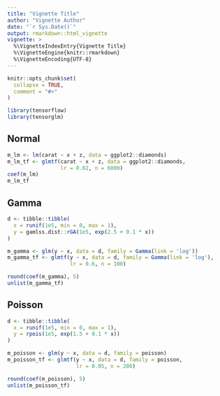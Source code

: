 ```yaml
---
title: "Vignette Title"
author: "Vignette Author"
date: "`r Sys.Date()`"
output: rmarkdown::html_vignette
vignette: >
  %\VignetteIndexEntry{Vignette Title}
  %\VignetteEngine{knitr::rmarkdown}
  %\VignetteEncoding{UTF-8}
---
```


```r
knitr::opts_chunk$set(
  collapse = TRUE,
  comment = "#>"
)
```


```r
library(tensorflow)
library(tensorglm)
```

## Normal

```r
m_lm <- lm(carat ~ x + z, data = ggplot2::diamonds)
m_lm_tf <- glmtf(carat ~ x + z, data = ggplot2::diamonds, 
                 lr = 0.02, n = 6000)
coef(m_lm)
m_lm_tf
```

## Gamma

```r
d <- tibble::tibble(
  x = runif(1e5, min = 0, max = 1), 
  y = gamlss.dist::rGA(1e5, exp(2.5 + 0.1 * x))
)

m_gamma <- glm(y ~ x, data = d, family = Gamma(link = 'log'))
m_gamma_tf <- glmtf(y ~ x, data = d, family = Gamma(link = 'log'),
                    lr = 0.6, n = 100)

round(coef(m_gamma), 5)
unlist(m_gamma_tf)
```

## Poisson

```r
d <- tibble::tibble(
  x = runif(1e5, min = 0, max = 1), 
  y = rpois(1e5, exp(1.5 + 0.1 * x))
)

m_poisson <- glm(y ~ x, data = d, family = poisson)
m_poisson_tf <- glmtf(y ~ x, data = d, family = poisson,
                      lr = 0.05, n = 200)

round(coef(m_poisson), 5)
unlist(m_poisson_tf)
```

